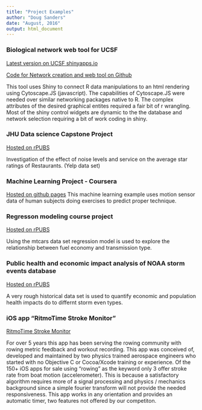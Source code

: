```yaml
---
title: "Project Examples"
author: "Doug Sanders"
date: "August, 2016"
output: html_document
---
```

### Biological network web tool for UCSF ###
[Latest version on UCSF shinyapps.io](https://kroganqb3.shinyapps.io/bionena/)

[Code for Network creation and web tool on Github](https://github.com/dougsanders79/Shiny_CytoscapeJS_Demo.git)

This tool uses Shiny to connect R data manipulations to an html rendering using Cytoscape.JS (javascript).  The capabilities of Cytoscape.JS were needed over similar networking packages native to R. The complex attributes of the desired graphical entites required a fair bit of r wrangling.  Most of the shiny control widgets are dynamic to the the database and network selection requiring a bit of work coding in shiny.

### JHU Data science Capstone Project ###

[Hosted on rPUBS](http://rpubs.com/DougSandersCA/203818)

Investigation of the effect of noise levels and service on the average star ratings of Restaurants. (Yelp data set)


### Machine Learning Project - Coursera ###

[Hosted on github pages](http://dougsanders79.github.io/Coursera_MLproject/Machine_Learning_Project.html)
This machine learning example uses motion sensor data of human subjects doing exercises to predict proper technique.  


### Regresson modeling course project ###

[Hosted on rPUBS](http://rpubs.com/DougSandersCA/203814)

Using the mtcars data set regression model is used to explore the relationship between fuel economy and transmission type.

### Public health and economic impact analysis of NOAA storm events database ###

[Hosted on rPUBS](http://rpubs.com/DougSandersCA/Reproducible_Research)

A very rough historical data set is used to quantify economic and population health impacts do to differnt storm even types.   

### iOS app "RitmoTime Stroke Monitor" ###

[RitmoTime Stroke Monitor](https://itunes.apple.com/us/app/ritmotime-free-rowing-rp3/id359292837?mt=8)

For over 5 years this app has been serving the rowing community with rowing metric feedback and workout recording.  This app was conceived of, developed and maintained by two physics trained aerospace engineers who started with no Objective C or Cocoa/Xcode training or experience.  Of the 150+ iOS apps for sale using "rowing" as the keyword only 3 offer stroke rate from boat motion (accelerometer).  This is because a satisfactory algorithm requires more of a signal processing and physics / mechanics background since a simple fourier transform will not provide the needed responsiveness.  This app works in any orientation and provides an automatic timer, two features not offered by our competiton.
